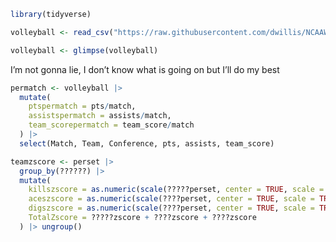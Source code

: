 ```r
library(tidyverse)
```
```r
volleyball <- read_csv("https://raw.githubusercontent.com/dwillis/NCAAWomensVolleyballData/main/data/ncaa_womens_volleyball_matchstats_2023.csv")
```
```r
volleyball <- glimpse(volleyball)
```
I'm not gonna lie, I don't know what is going on but I'll do my best 

```r
permatch <- volleyball |> 
  mutate(
    ptspermatch = pts/match,
    assistspermatch = assists/match,
    team_scorepermatch = team_score/match
  ) |>
  select(Match, Team, Conference, pts, assists, team_score)
```



```r
teamzscore <- perset |>
  group_by(??????) |> 
  mutate(
    killszscore = as.numeric(scale(?????perset, center = TRUE, scale = TRUE)),
    aceszscore = as.numeric(scale(????perset, center = TRUE, scale = TRUE)),
    digszscore = as.numeric(scale(????perset, center = TRUE, scale = TRUE)),
    TotalZscore = ?????zscore + ????zscore + ????zscore
  ) |> ungroup() 
```

